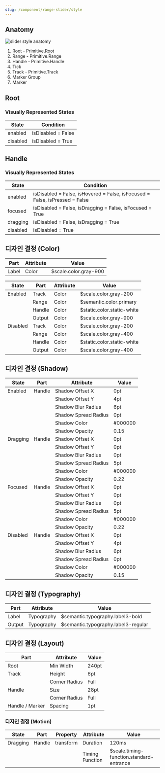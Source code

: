 ```yaml
---
slug: /component/range-slider/style
---
```


## Anatomy

<Anatomy>![slider style anatomy](./images/anatomy.png)</Anatomy>

1. Root - Primitive.Root
2. Range - Primitive.Range
3. Handle - Primitive.Handle
4. Tick
5. Track - Primitive.Track
6. Marker Group
7. Marker

## Root

### Visually Represented States

| State    | Condition          |
| -------- | ------------------ |
| enabled  | isDisabled = False |
| disabled | isDisabled = True  |

## Handle

### Visually Represented States

| State    | Condition                                                                   |
| -------- | --------------------------------------------------------------------------- |
| enabled  | isDisabled = False, isHovered = False, isFocused = False, isPressed = False |
| focused  | isDisabled = False, isDragging = False, isFocused = True                    |
| dragging | isDisabled = False, isDragging = True                                       |
| disabled | isDisabled = True                                                           |

## 디자인 결정 (Color)

| Part  | Attribute | Value                 |
| ----- | --------- | --------------------- |
| Label | Color     | $scale.color.gray-900 |

| State    | Part   | Attribute | Value                      |
| -------- | ------ | --------- | -------------------------- |
| Enabled  | Track  | Color     | $scale.color.gray-200      |
|          | Range  | Color     | $semantic.color.primary    |
|          | Handle | Color     | $static.color.static-white |
|          | Output | Color     | $scale.color.gray-900      |
| Disabled | Track  | Color     | $scale.color.gray-200      |
|          | Range  | Color     | $scale.color.gray-400      |
|          | Handle | Color     | $static.color.static-white |
|          | Output | Color     | $scale.color.gray-400      |

## 디자인 결정 (Shadow)

| State    | Part   | Attribute            | Value   |
| -------- | ------ | -------------------- | ------- |
| Enabled  | Handle | Shadow Offset X      | 0pt     |
|          |        | Shadow Offset Y      | 4pt     |
|          |        | Shadow Blur Radius   | 6pt     |
|          |        | Shadow Spread Radius | 0pt     |
|          |        | Shadow Color         | #000000 |
|          |        | Shadow Opacity       | 0.15    |
| Dragging | Handle | Shadow Offset X      | 0pt     |
|          |        | Shadow Offset Y      | 0pt     |
|          |        | Shadow Blur Radius   | 0pt     |
|          |        | Shadow Spread Radius | 5pt     |
|          |        | Shadow Color         | #000000 |
|          |        | Shadow Opacity       | 0.22    |
| Focused  | Handle | Shadow Offset X      | 0pt     |
|          |        | Shadow Offset Y      | 0pt     |
|          |        | Shadow Blur Radius   | 0pt     |
|          |        | Shadow Spread Radius | 5pt     |
|          |        | Shadow Color         | #000000 |
|          |        | Shadow Opacity       | 0.22    |
| Disabled | Handle | Shadow Offset X      | 0pt     |
|          |        | Shadow Offset Y      | 4pt     |
|          |        | Shadow Blur Radius   | 6pt     |
|          |        | Shadow Spread Radius | 0pt     |
|          |        | Shadow Color         | #000000 |
|          |        | Shadow Opacity       | 0.15    |

## 디자인 결정 (Typography)

| Part   | Attribute  | Value                               |
| ------ | ---------- | ----------------------------------- |
| Label  | Typography | $semantic.typography.label3-bold    |
| Output | Typography | $semantic.typography.label3-regular |

## 디자인 결정 (Layout)

| Part            | Attribute     | Value |
| --------------- | ------------- | ----- |
| Root            | Min Width     | 240pt |
| Track           | Height        | 6pt   |
|                 | Corner Radius | Full  |
| Handle          | Size          | 28pt  |
|                 | Corner Radius | Full  |
| Handle / Marker | Spacing       | 1pt   |

### 디자인 결정 (Motion)

| State    | Part   | Property  | Attribute       | Value                                    |
| -------- | ------ | --------- | --------------- | ---------------------------------------- |
| Dragging | Handle | transform | Duration        | 120ms                                    |
|          |        |           | Timing Function | $scale.timing-function.standard-entrance |
